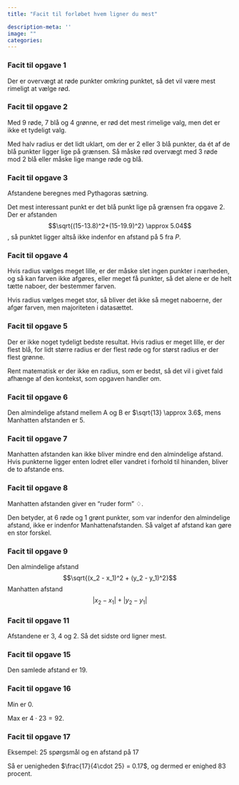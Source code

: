 ```yaml
---
title: "Facit til forløbet hvem ligner du mest"

description-meta: ''
image: ""
categories:
---
```


::: {.callout-note collapse="true" appearance="minimal"}  
### Facit til opgave 1
Der er overvægt at røde punkter omkring punktet, så det vil være mest rimeligt at vælge rød.

:::

::: {.callout-note collapse="true" appearance="minimal"}  
### Facit til opgave 2
Med 9 røde, 7 blå og 4 grønne, er rød det mest rimelige valg, men det er ikke et tydeligt valg.

Med halv radius er det lidt uklart, om der er 2 eller 3 blå punkter, da ét af de blå punkter ligger lige på grænsen. Så måske rød overvægt med 3 røde mod 2 blå eller måske lige mange røde og blå.

:::

::: {.callout-note collapse="true" appearance="minimal"}  
### Facit til opgave 3
Afstandene beregnes med Pythagoras sætning.

Det mest interessant punkt er det blå punkt lige på grænsen fra opgave 2.
Der er afstanden $$\sqrt{(15-13.8)^2+(15-19.9)^2} \approx 5.04$$, så punktet ligger altså ikke indenfor en afstand på 5 fra $P$.


:::

::: {.callout-note collapse="true" appearance="minimal"}  
### Facit til opgave 4
Hvis radius vælges meget lille, er der måske slet ingen punkter i nærheden, og så kan farven ikke afgøres, eller meget få punkter, så det alene er de helt tætte naboer, der bestemmer farven.

Hvis radius vælges meget stor, så bliver det ikke så meget naboerne, der afgør farven, men majoriteten i datasættet.
:::

::: {.callout-note collapse="true" appearance="minimal"}  
### Facit til opgave 5
Der er ikke noget tydeligt bedste resultat. Hvis radius er meget lille, er der flest blå, for lidt større radius er der flest røde og for størst radius er der flest grønne. 

Rent matematisk er der ikke en radius, som er bedst, så det vil i givet fald afhænge af den kontekst, som opgaven handler om. 
:::

::: {.callout-note collapse="true" appearance="minimal"}  
### Facit til opgave 6
Den almindelige afstand mellem A og B er $\sqrt{13} \approx 3.6$, mens Manhatten afstanden er $5$. 
:::

::: {.callout-note collapse="true" appearance="minimal"}  
### Facit til opgave 7
Manhatten afstanden kan ikke bliver mindre end den almindelige afstand.
Hvis punkterne ligger enten lodret eller vandret i forhold til hinanden, bliver de to afstande ens.

:::

::: {.callout-note collapse="true" appearance="minimal"}  
### Facit til opgave 8
Manhatten afstanden giver en "ruder form" $\diamondsuit$.

Den betyder, at 6 røde og 1 grønt punkter, som var indenfor den almindelige afstand, ikke er indenfor Manhattenafstanden. Så valget af afstand kan gøre en stor forskel. 

:::

::: {.callout-note collapse="true" appearance="minimal"}  
### Facit til opgave 9
Den almindelige afstand
$$\sqrt{(x_2 - x_1)^2 + (y_2 - y_1)^2}$$
Manhatten afstand
$$|x_2 - x_1| + |y_2 - y_1|$$
:::

::: {.callout-note collapse="true" appearance="minimal"}  
### Facit til opgave 11
Afstandene er 3, 4 og 2. Så det sidste ord ligner mest. 

:::

::: {.callout-note collapse="true" appearance="minimal"}  
### Facit til opgave 15
Den samlede afstand er $19$.

:::

::: {.callout-note collapse="true" appearance="minimal"}  
### Facit til opgave 16
Min er $0$.

Max er $4 \cdot 23 = 92$.

:::

::: {.callout-note collapse="true" appearance="minimal"}  
### Facit til opgave 17
Eksempel: $25$ spørgsmål og en afstand på $17$

Så er uenigheden $\frac{17}{4\cdot 25} = 0.17$, og dermed er enighed $83$ procent.


:::